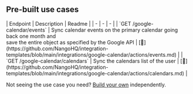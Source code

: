 
## Pre-built use cases

<AccordionGroup>


<Accordion title="Others">
| Endpoint | Description | Readme |
| - | - | - |
| `GET /google-calendar/events` | Sync calendar events on the primary calendar going back one month and<br />save the entire object as specified by the Google API | [🔗](https://github.com/NangoHQ/integration-templates/blob/main/integrations/google-calendar/actions/events.md) |
| `GET /google-calendar/calendars` | Sync the calendars list of the user | [🔗](https://github.com/NangoHQ/integration-templates/blob/main/integrations/google-calendar/actions/calendars.md) |
</Accordion>

</AccordionGroup>

<Tip>Not seeing the use case you need? [Build your own](https://nango.dev/slack) independently.</Tip>
